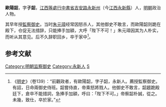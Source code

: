 '''歐陽韶'''，字'''子韶'''，[[江西等處行中書省|江西等處行中書省]][[吉安路|吉安路]][[永新州|永新州]]（今[[江西|江西]][[永新縣|永新縣]]）人，[[明朝|明朝]]政治人物。

其早年授[[監察御史|監察御史]]。当时[[朱元璋|朱元璋]]经常因怒杀人，其他御史不敢言，而歐陽韶则跪在殿下，仓促无法措辞，只能捧手加額，大呼「陛下不可！」朱元璋因其为人朴实，而听从其意见。后不久辞职回乡，卒于家中<ref>《[[明史|明史]]》（卷139）：“前觀政者，有歐陽韶，字子韶，永新人。薦授監察御史。有詔，日命兩御史侍班。韶嘗侍直，帝乘怒將戮人。他御史不敢言，韶趨跪殿廷下，倉卒不能措詞，急捧手加額，呼曰：「陛下不可。」帝察韶朴誠，從之。未幾，致仕，卒於家。”</ref>。

==参考文献==
{{wikisource|明史/卷139}}
<div class="references-small">
<references />
</div>

{{明朝人物小作品}}

[[Category:明朝监察御史|Category:明朝监察御史]]
[[Category:永新人|Category:永新人]]
[[Category:歐陽姓|S]]